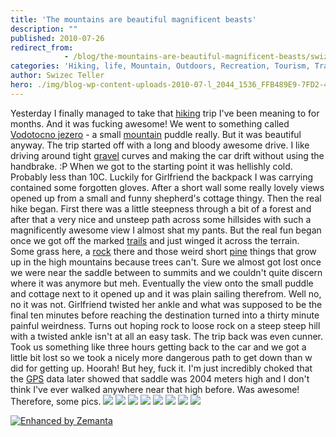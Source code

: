 ```yaml
---
title: 'The mountains are beautiful magnificent beasts'
description: ""
published: 2010-07-26
redirect_from: 
            - /blog/the-mountains-are-beautiful-magnificent-beasts/swizec/1401
categories: 'Hiking, life, Mountain, Outdoors, Recreation, Tourism, Trail, travel, Uncategorized'
author: Swizec Teller
hero: ./img/blog-wp-content-uploads-2010-07-l_2044_1536_FFB489E9-7FD2-4E9D-8A75-7F69964878DD.jpg
---
```

Yesterday I finally managed to take that [hiking](http://en.wikipedia.org/wiki/Hiking "Hiking") trip I've been meaning to for months. And it was fucking awesome! We went to something called [Vodotocno jezero](http://www.hribi.net/gora/vodotocno_jezero_veza/3/288) - a small [mountain](http://en.wikipedia.org/wiki/Mountain "Mountain") puddle really. But it was beautiful anyway. The trip started off with a long and bloody awesome drive. I like driving around tight [gravel](http://en.wikipedia.org/wiki/Gravel "Gravel") curves and making the car drift without using the handbrake. :P When we got to the starting point it was hellishly cold. Probably less than 10C. Luckily for Girlfriend the backpack I was carrying contained some forgotten gloves. After a short wall some really lovely views opened up from a small and funny shepherd's cottage thingy. Then the real hike began. First there was a little steepness through a bit of a forest and after that a very nice and unsteep path across some hillsides with such a magnificently awesome view I almost shat my pants. But the real fun began once we got off the marked [trails](http://en.wikipedia.org/wiki/Trail "Trail") and just winged it across the terrain. Some grass here, a [rock](http://en.wikipedia.org/wiki/Rock_music "Rock music") there and those weird short [pine](http://en.wikipedia.org/wiki/Pine "Pine") things that grow up in the high mountains because trees can't. Sure we almost got lost once we were near the saddle between to summits and we couldn't quite discern where it was anymore but meh. Eventually the view onto the small puddle and cottage next to it opened up and it was plain sailing therefrom. Well no, no it was not. Girlfriend twisted her ankle and what was supposed to be the final ten minutes before reaching the destination turned into a thirty minute painful weirdness. Turns out hoping rock to loose rock on a steep steep hill with a twisted ankle isn't at all an easy task. The trip back was even cunner. Took us something like three hours getting back to the car and we got a little bit lost so we took a nicely more dangerous path to get down than w did for getting up. Hoorah! But hey, fuck it. I'm just incredibly choked that the [GPS](http://en.wikipedia.org/wiki/Global_Positioning_System "Global Positioning System") data later showed that saddle was 2004 meters high and I don't think I've ever walked anywhere near that high before. Was awesome! Therefore, some pics. [![](http://swizec.com/blog/wp-content/uploads/2010/07/l_2044_1536_FFB489E9-7FD2-4E9D-8A75-7F69964878DD.jpeg)](./img/blog-wp-content-uploads-2010-07-l_2044_1536_FFB489E9-7FD2-4E9D-8A75-7F69964878DD.jpg) [![](http://swizec.com/blog/wp-content/uploads/2010/07/l_2044_1536_6D6880BA-1CB1-4A8C-ADAF-405C28C592AC.jpeg)](./img/blog-wp-content-uploads-2010-07-l_2044_1536_6D6880BA-1CB1-4A8C-ADAF-405C28C592AC.jpg) [![](http://swizec.com/blog/wp-content/uploads/2010/07/l_2044_1536_9A770133-F516-473B-AD52-122F6D3451F4.jpeg)](./img/blog-wp-content-uploads-2010-07-l_2044_1536_9A770133-F516-473B-AD52-122F6D3451F4.jpg) [![](http://swizec.com/blog/wp-content/uploads/2010/07/l_2044_1536_77873199-4A7A-4FA5-AAD0-17FBE163B039.jpeg)](./img/blog-wp-content-uploads-2010-07-l_2044_1536_77873199-4A7A-4FA5-AAD0-17FBE163B039.jpg) [![](http://swizec.com/blog/wp-content/uploads/2010/07/l_2044_1536_F77F4C04-C5E3-461E-9969-EBDED8BEC833.jpeg)](./img/blog-wp-content-uploads-2010-07-l_2044_1536_F77F4C04-C5E3-461E-9969-EBDED8BEC833.jpg) [![](http://swizec.com/blog/wp-content/uploads/2010/07/l_2044_1536_15167C8F-D294-4688-8C00-44F8AF9B84A2.jpeg)](./img/blog-wp-content-uploads-2010-07-l_2044_1536_15167C8F-D294-4688-8C00-44F8AF9B84A2.jpg) [![](http://swizec.com/blog/wp-content/uploads/2010/07/l_2044_1536_4A52AA59-5C29-4ABD-B0B6-01F57F9736ED.jpeg)](./img/blog-wp-content-uploads-2010-07-l_2044_1536_4A52AA59-5C29-4ABD-B0B6-01F57F9736ED.jpg) [![](http://swizec.com/blog/wp-content/uploads/2010/07/l_2044_1536_12ABBB3A-7507-4E33-96FD-6DFFAB675883.jpeg)](./img/blog-wp-content-uploads-2010-07-l_2044_1536_12ABBB3A-7507-4E33-96FD-6DFFAB675883.jpg)

[![Enhanced by Zemanta](http://img.zemanta.com/zemified_e.png?x-id=5288279a-04df-4383-ba01-69b7586c769d)](http://www.zemanta.com/ "Enhanced by Zemanta")